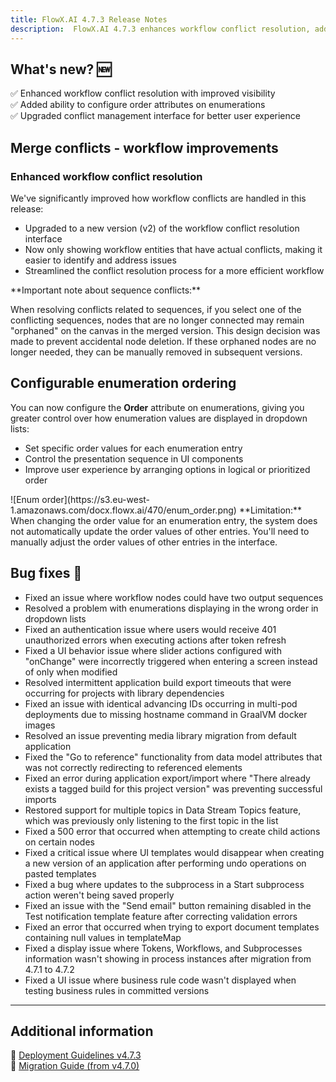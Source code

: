 ```yaml
---
title: FlowX.AI 4.7.3 Release Notes
description:  FlowX.AI 4.7.3 enhances workflow conflict resolution, adds configurable enumeration ordering, and fixes data streams, UI templates, and application export/import issues to improve your development experience! 🚀
---
```


## **What's new? 🆕**


✅ Enhanced workflow conflict resolution with improved visibility      
✅ Added ability to configure order attributes on enumerations      
✅ Upgraded conflict management interface for better user experience       

## Merge conflicts - workflow improvements

### Enhanced workflow conflict resolution

We've significantly improved how workflow conflicts are handled in this release:

- Upgraded to a new version (v2) of the workflow conflict resolution interface
- Now only showing workflow entities that have actual conflicts, making it easier to identify and address issues
- Streamlined the conflict resolution process for a more efficient workflow

<Info>
**Important note about sequence conflicts:**

When resolving conflicts related to sequences, if you select one of the conflicting sequences, nodes that are no longer connected may remain "orphaned" on the canvas in the merged version. This design decision was made to prevent accidental node deletion. If these orphaned nodes are no longer needed, they can be manually removed in subsequent versions.
</Info>
 

## Configurable enumeration ordering

You can now configure the **Order** attribute on enumerations, giving you greater control over how enumeration values are displayed in dropdown lists:

- Set specific order values for each enumeration entry
- Control the presentation sequence in UI components
- Improve user experience by arranging options in logical or prioritized order

<Frame>
![Enum order](https://s3.eu-west-1.amazonaws.com/docx.flowx.ai/470/enum_order.png)
</Frame>


<Info>
**Limitation:** When changing the order value for an enumeration entry, the system does not automatically update the order values of other entries. You'll need to manually adjust the order values of other entries in the interface.
</Info>


## **Bug fixes** 🐞  


- Fixed an issue where workflow nodes could have two output sequences 
- Resolved a problem with enumerations displaying in the wrong order in dropdown lists
- Fixed an authentication issue where users would receive 401 unauthorized errors when executing actions after token refresh
- Fixed a UI behavior issue where slider actions configured with "onChange" were incorrectly triggered when entering a screen instead of only when modified 
- Resolved intermittent application build export timeouts that were occurring for projects with library dependencies
- Fixed an issue with identical advancing IDs occurring in multi-pod deployments due to missing hostname command in GraalVM docker images
- Resolved an issue preventing media library migration from default application
- Fixed the "Go to reference" functionality from data model attributes that was not correctly redirecting to referenced elements 
- Fixed an error during application export/import where "There already exists a tagged build for this project version" was preventing successful imports 
- Restored support for multiple topics in Data Stream Topics feature, which was previously only listening to the first topic in the list
- Fixed a 500 error that occurred when attempting to create child actions on certain nodes
- Fixed a critical issue where UI templates would disappear when creating a new version of an application after performing undo operations on pasted templates 
- Fixed a bug where updates to the subprocess in a Start subprocess action weren't being saved properly
- Fixed an issue with the "Send email" button remaining disabled in the Test notification template feature after correcting validation errors
- Fixed an error that occurred when trying to export document templates containing null values in templateMap
- Fixed a display issue where Tokens, Workflows, and Subprocesses information wasn't showing in process instances after migration from 4.7.1 to 4.7.2 
- Fixed a UI issue where business rule code wasn't displayed when testing business rules in committed versions

---

## **Additional information**  

📌 [Deployment Guidelines v4.7.3](./deployment-guidelines-v4.7.3)  
📌 [Migration Guide (from v4.7.0)](./migrating-from-v4.7.0-to-v4.7.3)  
